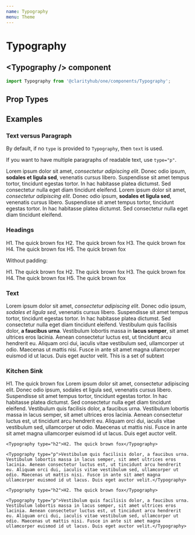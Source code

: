```yaml
---
name: Typography
menu: Theme
---
```



# Typography

## \<Typography /\> component

```js
import Typography from '@clarityhub/one/components/Typography';
```

## Prop Types

<PropsTable of={Typography} />

## Examples

### Text versus Paragraph

By default, if no `type` is provided to `Typography`, then `text` is used.

If you want to have multiple paragraphs of readable text, use `type="p"`.

<Playground>
    <Typography>Lorem ipsum dolor sit amet, <i>consectetur adipiscing elit</i>. Donec odio ipsum, <strong>sodales et ligula sed</strong>, venenatis cursus libero. Suspendisse sit amet tempus tortor, tincidunt egestas tortor. In hac habitasse platea dictumst. Sed consectetur nulla eget diam tincidunt eleifend.</Typography>
    <Typography type="p">Lorem ipsum dolor sit amet, <i>consectetur adipiscing elit</i>. Donec odio ipsum, <strong>sodales et ligula sed</strong>, venenatis cursus libero. Suspendisse sit amet tempus tortor, tincidunt egestas tortor. In hac habitasse platea dictumst. Sed consectetur nulla eget diam tincidunt eleifend.</Typography>
</Playground>

### Headings

<Playground>
    <Typography type="h1">H1. The quick brown fox</Typography>
    <Typography type="h2">H2. The quick brown fox</Typography>
    <Typography type="h3">H3. The quick brown fox</Typography>
    <Typography type="h4">H4. The quick brown fox</Typography>
    <Typography type="h5">H5. The quick brown fox</Typography>
</Playground>

Without padding:

<Playground>
    <Typography type="h1" noPadding>H1. The quick brown fox</Typography>
    <Typography type="h2" noPadding>H2. The quick brown fox</Typography>
    <Typography type="h3" noPadding>H3. The quick brown fox</Typography>
    <Typography type="h4" noPadding>H4. The quick brown fox</Typography>
    <Typography type="h5" noPadding>H5. The quick brown fox</Typography>
</Playground>

### Text

<Playground>
    <Typography type="p">Lorem ipsum dolor sit amet, <i>consectetur adipiscing elit</i>. Donec odio ipsum, <em>sodales et ligula sed</em>, venenatis cursus libero. Suspendisse sit amet tempus tortor, tincidunt egestas tortor. In hac habitasse platea dictumst. Sed consectetur nulla eget diam tincidunt eleifend.</Typography>
    <Typography type="p">Vestibulum quis facilisis dolor, <strong>a faucibus urna</strong>. Vestibulum lobortis massa in <b>lacus semper</b>, sit amet ultrices eros lacinia. Aenean consectetur luctus est, ut tincidunt arcu hendrerit eu. Aliquam orci dui, iaculis vitae vestibulum sed, ullamcorper ut odio. Maecenas ut mattis nisi. Fusce in ante sit amet magna ullamcorper euismod id ut lacus. Duis eget auctor velit.</Typography>
    <Typography type="subtext">This is a set of subtext</Typography>
</Playground>

### Kitchen Sink

<Playground>
    <Typography type="h1">H1. The quick brown fox</Typography>
    <Typography type="p">Lorem ipsum dolor sit amet, consectetur adipiscing elit. Donec odio ipsum, sodales et ligula sed, venenatis cursus libero. Suspendisse sit amet tempus tortor, tincidunt egestas tortor. In hac habitasse platea dictumst. Sed consectetur nulla eget diam tincidunt eleifend.</Typography>
    <Typography type="p">Vestibulum quis facilisis dolor, a faucibus urna. Vestibulum lobortis massa in lacus semper, sit amet ultrices eros lacinia. Aenean consectetur luctus est, ut tincidunt arcu hendrerit eu. Aliquam orci dui, iaculis vitae vestibulum sed, ullamcorper ut odio. Maecenas ut mattis nisi. Fusce in ante sit amet magna ullamcorper euismod id ut lacus. Duis eget auctor velit.</Typography>

    <Typography type="h2">H2. The quick brown fox</Typography>

    <Typography type="p">Vestibulum quis facilisis dolor, a faucibus urna. Vestibulum lobortis massa in lacus semper, sit amet ultrices eros lacinia. Aenean consectetur luctus est, ut tincidunt arcu hendrerit eu. Aliquam orci dui, iaculis vitae vestibulum sed, ullamcorper ut odio. Maecenas ut mattis nisi. Fusce in ante sit amet magna ullamcorper euismod id ut lacus. Duis eget auctor velit.</Typography>

    <Typography type="h2">H2. The quick brown fox</Typography>

    <Typography type="p">Vestibulum quis facilisis dolor, a faucibus urna. Vestibulum lobortis massa in lacus semper, sit amet ultrices eros lacinia. Aenean consectetur luctus est, ut tincidunt arcu hendrerit eu. Aliquam orci dui, iaculis vitae vestibulum sed, ullamcorper ut odio. Maecenas ut mattis nisi. Fusce in ante sit amet magna ullamcorper euismod id ut lacus. Duis eget auctor velit.</Typography>
</Playground>